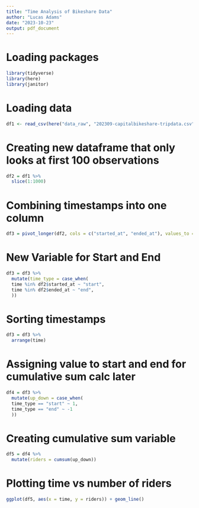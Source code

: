 ```yaml
---
title: "Time Analysis of Bikeshare Data"
author: "Lucas Adams"
date: "2023-10-23"
output: pdf_document
---
```

# Loading packages
```r
library(tidyverse)
library(here)
library(janitor)
```

# Loading data
```r
df1 <- read_csv(here("data_raw", "202309-capitalbikeshare-tripdata.csv"))
```

# Creating new dataframe that only looks at first 100 observations
```r
df2 = df1 %>%
  slice(1:1000)
```

# Combining timestamps into one column
```r
df3 = pivot_longer(df2, cols = c("started_at", "ended_at"), values_to = "time")
```

# New Variable for Start and End
```r
df3 = df3 %>%
  mutate(time_type = case_when(
  time %in% df2$started_at ~ "start",       
  time %in% df2$ended_at ~ "end",       
  ))
```

# Sorting timestamps
```r
df3 = df3 %>%
  arrange(time)
```

# Assigning value to start and end for cumulative sum calc later
```r
df4 = df3 %>%
  mutate(up_down = case_when(
  time_type == "start" ~ 1,
  time_type == "end" ~ -1
  ))
```

# Creating cumulative sum variable
```r
df5 = df4 %>%
  mutate(riders = cumsum(up_down))
```

# Plotting time vs number of riders
```r
ggplot(df5, aes(x = time, y = riders)) + geom_line()
```
